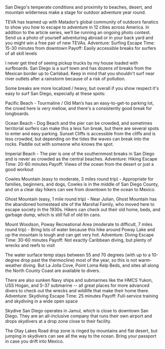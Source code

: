 San Diego's temperate conditions and proximity to beaches, desert, and mountain wilderness make a stage for outdoor adventure year round.

TEVA has teamed up with Matador’s global community of outdoors fanatics to show you how to escape to adventure in 12 cities across America. In addition to the article series, we’ll be running an ongoing photo contest. Send us a photo of yourself adventuring abroad or in your back yard and you might win a free pair of new TEVAs. 
Adventure: Surfing
Escape Time: 15-30 minutes from downtown
Payoff: Easily accessible breaks for surfers of all skill levels

I never get tired of seeing pickup trucks by my house loaded with surfboards. San Diego is a surf town and has dozens of breaks from the Mexican border up to Carlsbad. Keep in mind that you shouldn't surf near river outlets after a rainstorm because of a risk of pollution.

Some breaks are more localized / heavy, but overall if you show respect it's easy to surf San Diego, especially at these spots:

Pacific Beach - Tourmaline / Old Man’s has an easy-to-get-to parking lot, the crowd here is very mellow, and there's a consistently good break for longboards.

Ocean Beach - Dog Beach and the pier can be crowded, and sometimes territorial surfers can make this a less fun break, but there are several spots to enter and easy parking. Sunset Cliffs is accessible from the cliffs and is less crowded, but depending on the tides the waves can break into the rocks. Paddle out with someone who knows the spot.

Imperial Beach - The pier is one of the southernmost breaks in San Diego and is never as crowded as the central beaches.
Adventure: Hiking
Escape Time: 20-60 minutes
Payoff: Views of the ocean from the desert or just a good workout

Cowles Mountain (easy to moderate, 3 miles round trip) - Appropriate for families, beginners, and dogs, Cowles is in the middle of San Diego County, and on a clear day hikers can see from downtown to the ocean to Mexico.

Ghost Mountain (easy, 1 mile round trip) - Near Julian, Ghost Mountain has the abandoned homestead site of the Marshal Family, who moved here to escape society in the 1930s. Hikers can check out their old home, beds, and garbage dump, which is still full of old tin cans.

Mount Woodson, Poway Recreational Area (moderate to difficult, 7 miles round trip) - Bring lots of water because this hike around Poway Lake and up the mountain is tough and can get very hot.
Adventure: Diving
Escape Time: 30-60 minutes
Payoff: Not exactly Caribbean diving, but plenty of wrecks and reefs to visit

The water surface temp stays between 55 and 70 degrees (with up to a 10-degree drop past the thermocline) most of the year, so this is not warm-weather diving. But La Jolla Cove, Point Loma Kelp Beds, and sites all along the North County Coast are available to divers.

There are also sunken Navy ships and submarines like the HMCS Yukon, USS Hogan, and S-37 submarine -- all great places for more advanced divers to check out the wrecks and wildlife that make their home there.
Adventure: Skydiving
Escape Time: 25 minutes
Payoff: Full-service training and skydiving in a wide open space

Skydive San Diego operates in Jamul, which is close to downtown San Diego. They are an all-inclusive company that runs their own airport and drops skydivers at a drop zone close to their facility.

The Otay Lakes Road drop zone is ringed by mountains and flat desert, but jumping in skydivers can see all the way to the ocean. Bring your passport in case you drift into Mexico.